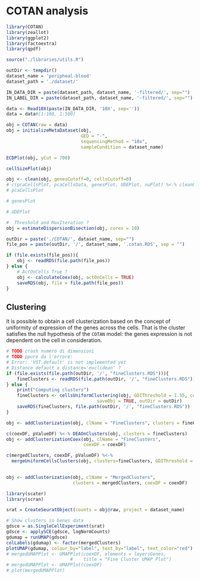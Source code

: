 # COTAN analysis

```r
library(COTAN)
library(zeallot)
library(ggplot2)
library(factoextra)
library(qpdf)

source("./libraries/utils.R")
```

```r
outDir <- tempdir()
dataset_name = 'peripheal-blood'
dataset_path = './dataset/'

IN_DATA_DIR = paste(dataset_path, dataset_name, '-filtered/', sep="")
IN_LABEL_DIR = paste(dataset_path, dataset_name, '-filtered/', sep="")
```

```r
data <- Read10X(paste(IN_DATA_DIR, '10X', sep=''))
data = data#[1:100, 1:500]
```

```r
obj = COTAN(raw = data)
obj = initializeMetaDataset(obj,
                            GEO = "-",
                            sequencingMethod = "10x",
                            sampleCondition = dataset_name)

```

```r
ECDPlot(obj, yCut = 700)

```

```r
cellSizePlot(obj)
```

```r
obj <- clean(obj, genesCutoff=0, cellsCutoff=0)
# c(pcaCellsPlot, pcaCellsData, genesPlot, UDEPlot, nuPlot) %<-% cleanPlots(obj)
# pcaCellsPlot 
```

```r
# genesPlot
```

```r
# UDEPlot
```

```r
#  Threshold and MaxIteration ?
obj = estimateDispersionBisection(obj, cores = 10)

```

```r
outDir = paste('./COTAN/', dataset_name, sep="")
file_pos = paste(outDir, '/', dataset_name, '.cotan.RDS', sep = "")
```

```r
if (file.exists(file_pos)){
    obj <- readRDS(file.path(file_pos))
} else {
    # ActOnCells True ?
    obj <- calculateCoex(obj, actOnCells = TRUE)
    saveRDS(obj, file = file.path(file_pos))
}
```

## Clustering

It is possible to obtain a cell clusterization based on the concept of uniformity of expression of the genes across the cells. That is the cluster satisfies the null hypothesis of the `COTAN` model: the genes expression is not dependent on the cell in consideration.

```r
# TODO crash numero di dimensioni
# TODO ppure da l'errore:
# Error: 'VST.default' is not implemented yet
# Distance default o distance='euclidean' ?
if (file.exists(file.path(outDir, '/', "fineClusters.RDS"))){
    fineClusters <- readRDS(file.path(outDir, '/', "fineClusters.RDS"))
} else {
    print("Computing clusters")
    fineClusters <- cellsUniformClustering(obj, GDIThreshold = 1.55, cores = 6,
                                  saveObj = TRUE, outDir = outDir)
    saveRDS(fineClusters, file.path(outDir, '/', "fineClusters.RDS"))
}
```


```r
obj <- addClusterization(obj, clName = "FineClusters", clusters = fineClusters)
```

```r
c(coexDF, pValueDF) %<-% DEAOnClusters(obj, clusters = fineClusters)
obj <- addClusterizationCoex(obj, clName = "FineClusters",
                             coexDF = coexDF)
```

```r
c(mergedClusters, coexDF, pValueDF) %<-%
  mergeUniformCellsClusters(obj, clusters=fineClusters, GDIThreshold = 1.6, cores = 8)

  
obj <- addClusterization(obj, clName = "MergedClusters",
                         clusters = mergedClusters, coexDF = coexDF)
```

```r
library(scater)
library(scran)

srat = CreateSeuratObject(counts = obj@raw, project = dataset_name)

# Show clusters in Genes data
gdsce = as.SingleCellExperiment(srat)
gdsce <- applySCE(gdsce, logNormCounts)
gdumap = runUMAP(gdsce)
colLabels(gdumap) <- factor(mergedClusters)
plotUMAP(gdumap, colour_by="label", text_by="label", text_color="red")
# mergedUMAPPlot <- UMAPPlot(coexDF, elements = layersGenes,
                        #    title = "Fine Cluster UMAP Plot")
# mergedUMAPPlot <- UMAPPlot(coexDF)
# plot(mergedUMAPPlot)
```